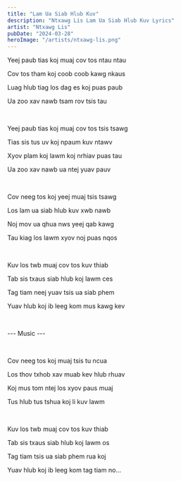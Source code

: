 ```yaml
---
title: "Lam Ua Siab Hlub Kuv"
description: "Ntxawg Lis Lam Ua Siab Hlub Kuv Lyrics"
artist: "Ntxawg Lis"
pubDate: "2024-03-28"
heroImage: "/artists/ntxawg-lis.png"
---
```


Yeej paub tias koj muaj cov tos ntau ntau

Cov tos tham koj coob coob kawg nkaus

Luag hlub tiag los dag es koj puas paub

Ua zoo xav nawb tsam rov tsis tau

<br />

Yeej paub tias koj muaj cov tos tsis tsawg

Tias sis tus uv koj npaum kuv ntawv

Xyov plam koj lawm koj nrhiav puas tau

Ua zoo xav nawb ua ntej yuav pauv

<br />

Cov neeg tos koj yeej muaj tsis tsawg

Los lam ua siab hlub kuv xwb nawb

Noj mov ua qhua nws yeej qab kawg

Tau kiag los lawm xyov noj puas nqos

<br />

Kuv los twb muaj cov tos kuv thiab

Tab sis txaus siab hlub koj lawm ces

Tag tiam neej yuav tsis ua siab phem

Yuav hlub koj ib leeg kom mus kawg kev

<br />

--- Music ---

<br />

Cov neeg tos koj muaj tsis tu ncua

Los thov txhob xav muab kev hlub rhuav

Koj mus tom ntej los xyov paus muaj

Tus hlub tus tshua koj li kuv lawm

<br />

Kuv los twb muaj cov tos kuv thiab

Tab sis txaus siab hlub koj lawm os

Tag tiam tsis ua siab phem rua koj

Yuav hlub koj ib leeg kom tag tiam no...
